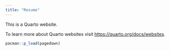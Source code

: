 ```yaml
---
title: "Resume"
---
```


This is a Quarto website.

To learn more about Quarto websites visit <https://quarto.org/docs/websites>.

```r
pacman::p_load(pagedown)


```
